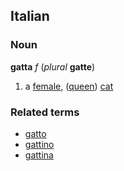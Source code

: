 ==Italian==
===Noun===
'''gatta''' ''f'' (''plural'' '''gatte''')
# a [[female]], ([[queen]]) [[cat]]
===Related terms===
*[[gatto]]
*[[gattino]]
*[[gattina]]